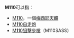 '''M110'''可以指：
* [[M110_(橢圓星系)|M110]]，一個[[梅西耶天體|梅西耶天體]]
* [[M110自走炮|M110自走炮]]
* [[M110狙擊步槍|M110狙擊步槍]]（M110SASS）

{{disambig}}